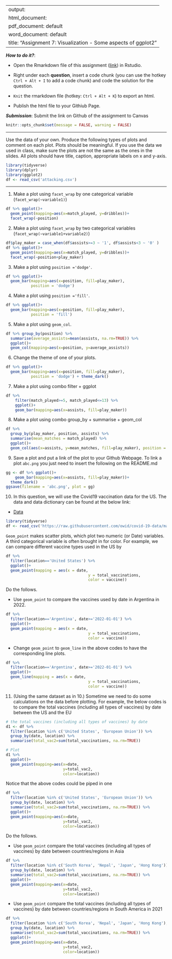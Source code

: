 
---
output: 
  html_document:
  pdf_document: default
  word_document: default
title: "Assignment 7: Visualization - Some aspects of ggplot2"
---

***How to do it?***: 

- Open the Rmarkdown file of this assignment ([link](assignment7.Rmd)) in Rstudio. 

- Right under each **question**, insert  a code chunk (you can use the hotkey `Ctrl + Alt + I` to add a code chunk) and code the solution for the question. 

- `Knit` the rmarkdown file (hotkey: `Ctrl + Alt + K`) to export an html.  

-  Publish the html file to your Githiub Page. 

***Submission***: Submit the link on Github of the assignment to Canvas

```r
knitr::opts_chunk$set(message = FALSE, warning = FALSE)
```

-------

Use the data of your own.  Produce the following types of plots and comment on each plot. Plots should be meaningful. If you use the data we used in class, make sure the plots are not the same as the ones in the slides. All plots should have title, caption, appropriate labels on x and y-axis. 

```r
library(tidyverse)
library(dplyr)
library(ggplot2)
df <- read_csv('attacking.csv')
```

-------

1. Make a plot using `facet_wrap` by one categorical variable (`facet_wrap(~variable1)`)

```r
df %>% ggplot()+ 
  geom_point(mapping=aes(x=match_played, y=dribbles))+
  facet_wrap(~position)
```

2. Make a plot using `facet_wrap` by two categorical variables (`facet_wrap(~variable1+variable2)`)

```r
df$play_maker = case_when(df$assists>=3 ~ '1', df$assists<3 ~ '0' )
df %>% ggplot()+ 
  geom_point(mapping=aes(x=match_played, y=dribbles))+
  facet_wrap(~position+play_maker)
```

3. Make a plot using `position ='dodge'`.

```r
df %>% ggplot()+ 
  geom_bar(mapping=aes(x=position, fill=play_maker), 
           position = 'dodge')
```

4. Make a plot using `position ='fill'`. 

```r
df %>% ggplot()+ 
  geom_bar(mapping=aes(x=position, fill=play_maker), 
           position = 'fill')
```

5. Make a plot using `geom_col`.

```r
df %>% group_by(position) %>% 
  summarise(average_assists=mean(assists, na.rm=TRUE)) %>% 
  ggplot()+ 
  geom_col(mapping=aes(x=position, y=average_assists))
```

6. Change the theme of one of your plots. 

```r
df %>% ggplot()+ 
  geom_bar(mapping=aes(x=position, fill=play_maker), 
           position = 'dodge') + theme_dark()
```

7. Make a plot using combo filter + ggplot

```r
df %>% 
    filter(match_played>=5, match_played<=13) %>% 
    ggplot()+
    geom_bar(mapping=aes(x=assists, fill=play_maker))
```

8. Make a plot using combo group_by + summarise + geom_col

```r
df %>% 
  group_by(play_maker, position, assists) %>% 
  summarise(mean_matches = match_played) %>% 
  ggplot()+
  geom_col(aes(x=assists, y=mean_matches, fill=play_maker), position = 'dodge')
```

9. Save a plot and put a link of the plot to your Github Webpage.  To link a plot `abc.png` you just need to insert the following on the README.md

```r
gg <- df %>% ggplot()+ 
    geom_bar(mapping=aes(x=assists, fill=play_maker))+
  theme_dark()
ggsave(filename = 'abc.png', plot = gg)
```

10. In this question, we will use  the Covid19 vaccination data for the US. The data and data dictionary can be found at the below link:

- [Data](https://raw.githubusercontent.com/owid/covid-19-data/master/public/data/vaccinations/vaccinations-by-manufacturer.csv)

```r
library(tidyverse)
df <- read_csv('https://raw.githubusercontent.com/owid/covid-19-data/master/public/data/vaccinations/vaccinations-by-manufacturer.csv')
```

`Geom_point` makes scatter plots, which plot two numeric (or Date) variables. A third categorical variable is often brought in for color. For example, we can compare different vaccine types used in the US by

```r
df %>% 
  filter(location=='United States') %>% 
  ggplot()+
  geom_point(mapping = aes(x = date, 
                                    y = total_vaccinations, 
                                    color = vaccine))
```

Do the follows. 

  - Use `geom_point` to compare the vaccines used by date in Argentina in 2022. 
  
```r
df %>% 
  filter(location=='Argentina', date>='2022-01-01') %>% 
  ggplot()+
  geom_point(mapping = aes(x = date, 
                                    y = total_vaccinations, 
                                    color = vaccine))
```
  
  - Change `geom_point` to `geom_line` in the above codes to have the corresponding line plots. 

```r
df %>% 
  filter(location=='Argentina', date>='2022-01-01') %>% 
  ggplot()+
  geom_line(mapping = aes(x = date, 
                                    y = total_vaccinations, 
                                    color = vaccine))
```

11. (Using the same dataset as in 10.) Sometime we need to do some calculations on the data before plotting. For example, the below codes is to compare the total vaccines (including all types of vaccines) by date between the US and the EU

```r
# the total vaccines (including all types of vaccines) by date
d1 <- df %>% 
  filter(location %in% c('United States', 'European Union')) %>% 
  group_by(date, location) %>% 
  summarise(total_vac2=sum(total_vaccinations, na.rm=TRUE))

# Plot
d1 %>% 
  ggplot()+
  geom_point(mapping=aes(x=date, 
                         y=total_vac2, 
                         color=location))
```

Notice that the above codes could be piped in one 

```r
df %>% 
  filter(location %in% c('United States', 'European Union')) %>% 
  group_by(date, location) %>% 
  summarise(total_vac2=sum(total_vaccinations, na.rm=TRUE)) %>% 
  ggplot()+
  geom_point(mapping=aes(x=date, 
                         y=total_vac2, 
                         color=location))
```


Do the follows. 

- Use `geom_point` compare the total vaccines (including all types of vaccines) by date between countries/regions in Asia

```r
df %>% 
  filter(location %in% c('South Korea', 'Nepal', 'Japan', 'Hong Kong')) %>% 
  group_by(date, location) %>% 
  summarise(total_vac2=sum(total_vaccinations, na.rm=TRUE)) %>% 
  ggplot()+
  geom_point(mapping=aes(x=date, 
                         y=total_vac2, 
                         color=location))
```

- Use `geom_point` compare the total vaccines (including all types of vaccines) by date between countries/regions in South America in 2021

```r
df %>% 
  filter(location %in% c('South Korea', 'Nepal', 'Japan', 'Hong Kong'), date>='2021-01-01', date <='2021-12-31') %>% 
  group_by(date, location) %>% 
  summarise(total_vac2=sum(total_vaccinations, na.rm=TRUE)) %>% 
  ggplot()+
  geom_point(mapping=aes(x=date, 
                         y=total_vac2, 
                         color=location))
```

